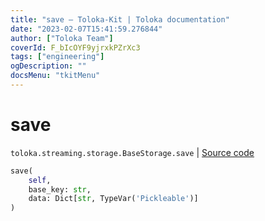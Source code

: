 ```yaml
---
title: "save — Toloka-Kit | Toloka documentation"
date: "2023-02-07T15:41:59.276844"
author: ["Toloka Team"]
coverId: F_bIcOYF9yjrxkPZrXc3
tags: ["engineering"]
ogDescription: ""
docsMenu: "tkitMenu"
---
```


# save
`toloka.streaming.storage.BaseStorage.save` | [Source code](https://github.com/Toloka/toloka-kit/blob/v1.1.3/src/streaming/storage.py#L31)

```python
save(
    self,
    base_key: str,
    data: Dict[str, TypeVar('Pickleable')]
)
```